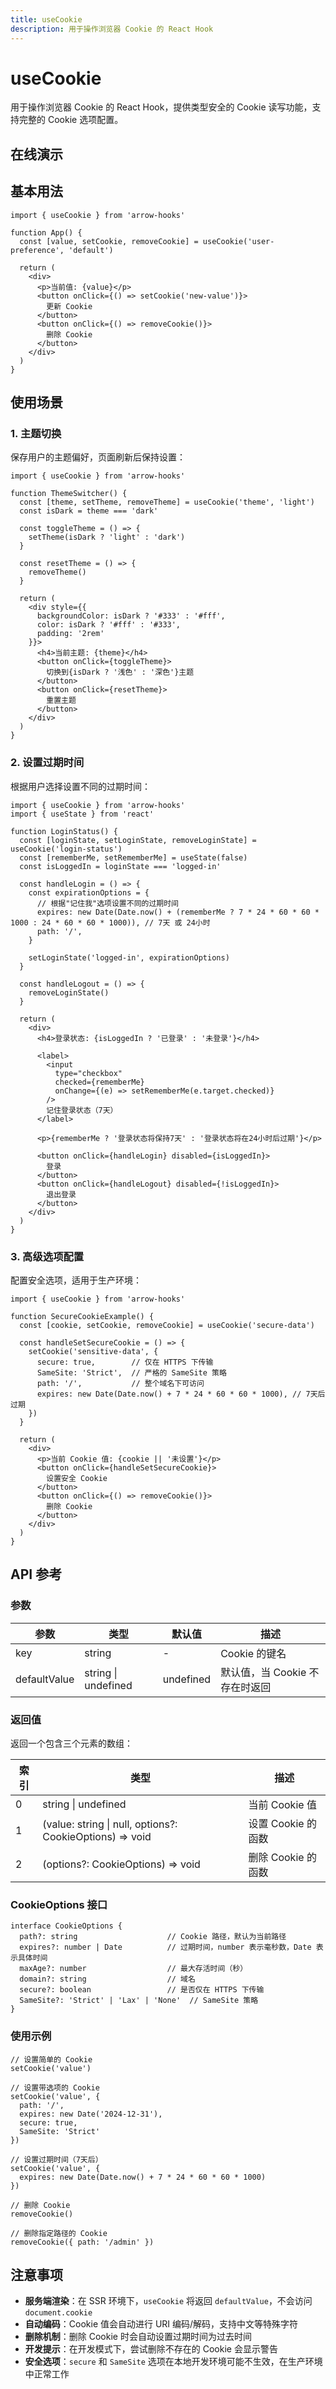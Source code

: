 ```yaml
---
title: useCookie
description: 用于操作浏览器 Cookie 的 React Hook
---
```


# useCookie

用于操作浏览器 Cookie 的 React Hook，提供类型安全的 Cookie 读写功能，支持完整的 Cookie 选项配置。

## 在线演示

<LitComponent tagName="lit-theme-switcher" />

## 基本用法

```tsx
import { useCookie } from 'arrow-hooks'

function App() {
  const [value, setCookie, removeCookie] = useCookie('user-preference', 'default')

  return (
    <div>
      <p>当前值: {value}</p>
      <button onClick={() => setCookie('new-value')}>
        更新 Cookie
      </button>
      <button onClick={() => removeCookie()}>
        删除 Cookie
      </button>
    </div>
  )
}
```

## 使用场景

### 1. 主题切换

保存用户的主题偏好，页面刷新后保持设置：

```tsx
import { useCookie } from 'arrow-hooks'

function ThemeSwitcher() {
  const [theme, setTheme, removeTheme] = useCookie('theme', 'light')
  const isDark = theme === 'dark'

  const toggleTheme = () => {
    setTheme(isDark ? 'light' : 'dark')
  }

  const resetTheme = () => {
    removeTheme()
  }

  return (
    <div style={{
      backgroundColor: isDark ? '#333' : '#fff',
      color: isDark ? '#fff' : '#333',
      padding: '2rem'
    }}>
      <h4>当前主题: {theme}</h4>
      <button onClick={toggleTheme}>
        切换到{isDark ? '浅色' : '深色'}主题
      </button>
      <button onClick={resetTheme}>
        重置主题
      </button>
    </div>
  )
}
```

### 2. 设置过期时间

根据用户选择设置不同的过期时间：

```tsx
import { useCookie } from 'arrow-hooks'
import { useState } from 'react'

function LoginStatus() {
  const [loginState, setLoginState, removeLoginState] = useCookie('login-status')
  const [rememberMe, setRememberMe] = useState(false)
  const isLoggedIn = loginState === 'logged-in'

  const handleLogin = () => {
    const expirationOptions = {
      // 根据"记住我"选项设置不同的过期时间
      expires: new Date(Date.now() + (rememberMe ? 7 * 24 * 60 * 60 * 1000 : 24 * 60 * 60 * 1000)), // 7天 或 24小时
      path: '/',
    }

    setLoginState('logged-in', expirationOptions)
  }

  const handleLogout = () => {
    removeLoginState()
  }

  return (
    <div>
      <h4>登录状态: {isLoggedIn ? '已登录' : '未登录'}</h4>

      <label>
        <input
          type="checkbox"
          checked={rememberMe}
          onChange={(e) => setRememberMe(e.target.checked)}
        />
        记住登录状态（7天）
      </label>

      <p>{rememberMe ? '登录状态将保持7天' : '登录状态将在24小时后过期'}</p>

      <button onClick={handleLogin} disabled={isLoggedIn}>
        登录
      </button>
      <button onClick={handleLogout} disabled={!isLoggedIn}>
        退出登录
      </button>
    </div>
  )
}
```

### 3. 高级选项配置

配置安全选项，适用于生产环境：

```tsx
import { useCookie } from 'arrow-hooks'

function SecureCookieExample() {
  const [cookie, setCookie, removeCookie] = useCookie('secure-data')

  const handleSetSecureCookie = () => {
    setCookie('sensitive-data', {
      secure: true,        // 仅在 HTTPS 下传输
      SameSite: 'Strict',  // 严格的 SameSite 策略
      path: '/',           // 整个域名下可访问
      expires: new Date(Date.now() + 7 * 24 * 60 * 60 * 1000), // 7天后过期
    })
  }

  return (
    <div>
      <p>当前 Cookie 值: {cookie || '未设置'}</p>
      <button onClick={handleSetSecureCookie}>
        设置安全 Cookie
      </button>
      <button onClick={() => removeCookie()}>
        删除 Cookie
      </button>
    </div>
  )
}
```

## API 参考

### 参数

| 参数 | 类型 | 默认值 | 描述 |
|------|------|--------|------|
| key | string | - | Cookie 的键名 |
| defaultValue | string \| undefined | undefined | 默认值，当 Cookie 不存在时返回 |

### 返回值

返回一个包含三个元素的数组：

| 索引 | 类型 | 描述 |
|------|------|------|
| 0 | string \| undefined | 当前 Cookie 值 |
| 1 | (value: string \| null, options?: CookieOptions) => void | 设置 Cookie 的函数 |
| 2 | (options?: CookieOptions) => void | 删除 Cookie 的函数 |

### CookieOptions 接口

```tsx
interface CookieOptions {
  path?: string                    // Cookie 路径，默认为当前路径
  expires?: number | Date          // 过期时间，number 表示毫秒数，Date 表示具体时间
  maxAge?: number                  // 最大存活时间（秒）
  domain?: string                  // 域名
  secure?: boolean                 // 是否仅在 HTTPS 下传输
  SameSite?: 'Strict' | 'Lax' | 'None'  // SameSite 策略
}
```

### 使用示例

```tsx
// 设置简单的 Cookie
setCookie('value')

// 设置带选项的 Cookie
setCookie('value', {
  path: '/',
  expires: new Date('2024-12-31'),
  secure: true,
  SameSite: 'Strict'
})

// 设置过期时间（7天后）
setCookie('value', {
  expires: new Date(Date.now() + 7 * 24 * 60 * 60 * 1000)
})

// 删除 Cookie
removeCookie()

// 删除指定路径的 Cookie
removeCookie({ path: '/admin' })
```

## 注意事项

- **服务端渲染**：在 SSR 环境下，`useCookie` 将返回 `defaultValue`，不会访问 `document.cookie`
- **自动编码**：Cookie 值会自动进行 URI 编码/解码，支持中文等特殊字符
- **删除机制**：删除 Cookie 时会自动设置过期时间为过去时间
- **开发提示**：在开发模式下，尝试删除不存在的 Cookie 会显示警告
- **安全选项**：`secure` 和 `SameSite` 选项在本地开发环境可能不生效，在生产环境中正常工作